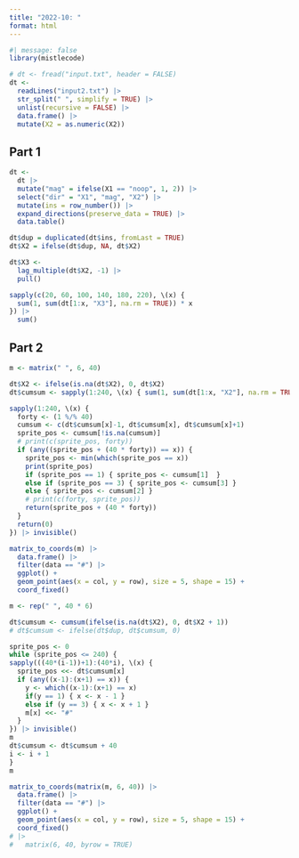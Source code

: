 ```yaml
---
title: "2022-10: "
format: html
---
```


```r
#| message: false
library(mistlecode)
```

```r
# dt <- fread("input.txt", header = FALSE)
dt <-
  readLines("input2.txt") |>
  str_split(" ", simplify = TRUE) |>
  unlist(recursive = FALSE) |>
  data.frame() |>
  mutate(X2 = as.numeric(X2))
```

## Part 1

```r
dt <-
  dt |>
  mutate("mag" = ifelse(X1 == "noop", 1, 2)) |>
  select("dir" = "X1", "mag", "X2") |>
  mutate(ins = row_number()) |>
  expand_directions(preserve_data = TRUE) |>
  data.table()

dt$dup = duplicated(dt$ins, fromLast = TRUE)
dt$X2 = ifelse(dt$dup, NA, dt$X2)

dt$X3 <- 
  lag_multiple(dt$X2, -1) |>
  pull()

sapply(c(20, 60, 100, 140, 180, 220), \(x) {
  sum(1, sum(dt[1:x, "X3"], na.rm = TRUE)) * x
}) |>
  sum()
```

## Part 2

```r
m <- matrix(" ", 6, 40)

dt$X2 <- ifelse(is.na(dt$X2), 0, dt$X2)
dt$cumsum <- sapply(1:240, \(x) { sum(1, sum(dt[1:x, "X2"], na.rm = TRUE)) })

sapply(1:240, \(x) {
  forty <- (1 %/% 40)
  cumsum <- c(dt$cumsum[x]-1, dt$cumsum[x], dt$cumsum[x]+1)
  sprite_pos <- cumsum[!is.na(cumsum)]
  # print(c(sprite_pos, forty))
  if (any((sprite_pos + (40 * forty)) == x)) {
    sprite_pos <- min(which(sprite_pos == x))
    print(sprite_pos)
    if (sprite_pos == 1) { sprite_pos <- cumsum[1]  }
    else if (sprite_pos == 3) { sprite_pos <- cumsum[3] }
    else { sprite_pos <- cumsum[2] }
    # print(c(forty, sprite_pos))
    return(sprite_pos + (40 * forty))
  }
  return(0)
}) |> invisible()

matrix_to_coords(m) |>
  data.frame() |>
  filter(data == "#") |>
  ggplot() +
  geom_point(aes(x = col, y = row), size = 5, shape = 15) +
  coord_fixed()
```


```r
m <- rep(" ", 40 * 6)

dt$cumsum <- cumsum(ifelse(is.na(dt$X2), 0, dt$X2 + 1))
# dt$cumsum <- ifelse(dt$dup, dt$cumsum, 0)

sprite_pos <- 0
while (sprite_pos <= 240) {
sapply(((40*(i-1))+1):(40*i), \(x) {
  sprite_pos <<- dt$cumsum[x]
  if (any((x-1):(x+1) == x)) {
    y <- which((x-1):(x+1) == x)
    if(y == 1) { x <- x - 1 }
    else if (y == 3) { x <- x + 1 }
    m[x] <<- "#"
  }
}) |> invisible()
m
dt$cumsum <- dt$cumsum + 40
i <- i + 1
}
m

matrix_to_coords(matrix(m, 6, 40)) |>
  data.frame() |>
  filter(data == "#") |>
  ggplot() +
  geom_point(aes(x = col, y = row), size = 5, shape = 15) +
  coord_fixed()
# |>
#   matrix(6, 40, byrow = TRUE)
```

